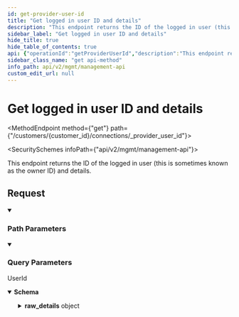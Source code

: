 ```yaml
---
id: get-provider-user-id
title: "Get logged in user ID and details"
description: "This endpoint returns the ID of the logged in user (this is sometimes known as the owner ID) and details."
sidebar_label: "Get logged in user ID and details"
hide_title: true
hide_table_of_contents: true
api: {"operationId":"getProviderUserId","description":"This endpoint returns the ID of the logged in user (this is sometimes known as the owner ID) and details.","tags":["Connections"],"security":[{"x-api-key":[]}],"parameters":[{"name":"provider_name","in":"query","required":true,"schema":{"type":"string","enum":["hubspot","ms_dynamics_365_sales"],"example":"hubspot"}},{"name":"customer_id","in":"path","required":true,"schema":{"type":"string"}}],"responses":{"200":{"description":"UserId","content":{"application/json":{"schema":{"type":"object","properties":{"user_id":{"type":"string","description":"The ID of the logged in user. The ID originates from your customer's third-party Provider."},"raw_details":{"type":"object","additionalProperties":true,"description":"The raw data from the your customer's third-party Provider."}},"example":{"user_id":"70115e3c-2700-4112-b28f-2706e08570e6","raw_details":{"user_id":"70115e3c-2700-4112-b28f-2706e08570e6","user":"test@something.com","scopes":["contacts","automation","oauth"]}}}}}}},"method":"get","path":"/customers/{customer_id}/connections/_provider_user_id","servers":[{"url":"https://api.supaglue.io/mgmt/v2","description":"Supaglue API"}],"securitySchemes":{"x-api-key":{"type":"apiKey","name":"x-api-key","in":"header","description":"API key to allow developers to access the API"}},"info":{"version":"0.14.0","title":"Management API","contact":{"name":"Supaglue","email":"docs@supaglue.com","url":"https://supaglue.com"},"description":"#### Introduction\n\nWelcome to the Management API documentation. You can use this API to manage customer integrations and connections.\n\n[![Run in Postman](https://run.pstmn.io/button.svg)](https://www.postman.com/supaglue/workspace/supaglue-public/overview)\n\n#### Base API URL\n\n```\nhttps://api.supaglue.io/mgmt/v2\n```\n"},"postman":{"name":"Get logged in user ID and details","description":{"content":"This endpoint returns the ID of the logged in user (this is sometimes known as the owner ID) and details.","type":"text/plain"},"url":{"path":["customers",":customer_id","connections","_provider_user_id"],"host":["{{baseUrl}}"],"query":[{"disabled":false,"description":{"content":"(Required) ","type":"text/plain"},"key":"provider_name","value":""}],"variable":[{"disabled":false,"description":{"content":"(Required) ","type":"text/plain"},"type":"any","value":"","key":"customer_id"}]},"header":[{"key":"Accept","value":"application/json"}],"method":"GET","auth":{"type":"apikey","apikey":[{"type":"any","value":"x-api-key","key":"key"},{"type":"any","value":"<API Key>","key":"value"},{"type":"any","value":"header","key":"in"}]}}}
sidebar_class_name: "get api-method"
info_path: api/v2/mgmt/management-api
custom_edit_url: null
---
```



<h1 className={"openapi__heading"}>Get logged in user ID and details</h1>

<MethodEndpoint method={"get"} path={"/customers/{customer_id}/connections/_provider_user_id"}></MethodEndpoint>

<SecuritySchemes infoPath={"api/v2/mgmt/management-api"}></SecuritySchemes>



This endpoint returns the ID of the logged in user (this is sometimes known as the owner ID) and details.

## Request

<details style={{"marginBottom":"1rem"}} className={"openapi-markdown__details"} data-collapsed={false} open={true}><summary style={{}}><h3 className={"openapi-markdown__details-summary-header-params"}>Path Parameters</h3></summary><div><ul><ParamsItem className={"paramsItem"} param={{"name":"customer_id","in":"path","required":true,"schema":{"type":"string"}}}></ParamsItem></ul></div></details><details style={{"marginBottom":"1rem"}} className={"openapi-markdown__details"} data-collapsed={false} open={true}><summary style={{}}><h3 className={"openapi-markdown__details-summary-header-params"}>Query Parameters</h3></summary><div><ul><ParamsItem className={"paramsItem"} param={{"name":"provider_name","in":"query","required":true,"schema":{"type":"string","enum":["hubspot","ms_dynamics_365_sales"],"example":"hubspot"}}}></ParamsItem></ul></div></details><div><div><ApiTabs><TabItem label={"200"} value={"200"}><div>

UserId

</div><div><MimeTabs className={"openapi-tabs__mime"} schemaType={"response"}><TabItem label={"application/json"} value={"application/json"}><SchemaTabs className={"openapi-tabs__schema"}><TabItem label={"Schema"} value={"Schema"}><details style={{}} className={"openapi-markdown__details response"} data-collapsed={false} open={true}><summary style={{}} className={"openapi-markdown__details-summary-response"}><strong>Schema</strong></summary><div style={{"textAlign":"left","marginLeft":"1rem"}}></div><ul style={{"marginLeft":"1rem"}}><SchemaItem collapsible={false} name={"user_id"} required={false} schemaName={"string"} qualifierMessage={undefined} schema={{"type":"string","description":"The ID of the logged in user. The ID originates from your customer's third-party Provider."}}></SchemaItem><SchemaItem collapsible={true} className={"schemaItem"}><details style={{}} className={"openapi-markdown__details"}><summary style={{}}><span className={"openapi-schema__container"}><strong className={"openapi-schema__property"}>raw_details</strong><span className={"openapi-schema__name"}> object</span></span></summary><div style={{"marginLeft":"1rem"}}><div style={{"marginTop":".5rem","marginBottom":".5rem"}}>

The raw data from the your customer's third-party Provider.

</div><SchemaItem name={"property name*"} required={false} schemaName={"any"} qualifierMessage={undefined} schema={{"type":"object","additionalProperties":true,"description":"The raw data from the your customer's third-party Provider."}} collapsible={false} discriminator={false}></SchemaItem></div></details></SchemaItem></ul></details></TabItem><TabItem label={"Example (from schema)"} value={"Example (from schema)"}><ResponseSamples responseExample={"{\n  \"user_id\": \"70115e3c-2700-4112-b28f-2706e08570e6\",\n  \"raw_details\": {\n    \"user_id\": \"70115e3c-2700-4112-b28f-2706e08570e6\",\n    \"user\": \"test@something.com\",\n    \"scopes\": [\n      \"contacts\",\n      \"automation\",\n      \"oauth\"\n    ]\n  }\n}"} language={"json"}></ResponseSamples></TabItem></SchemaTabs></TabItem></MimeTabs></div></TabItem></ApiTabs></div></div>
      
